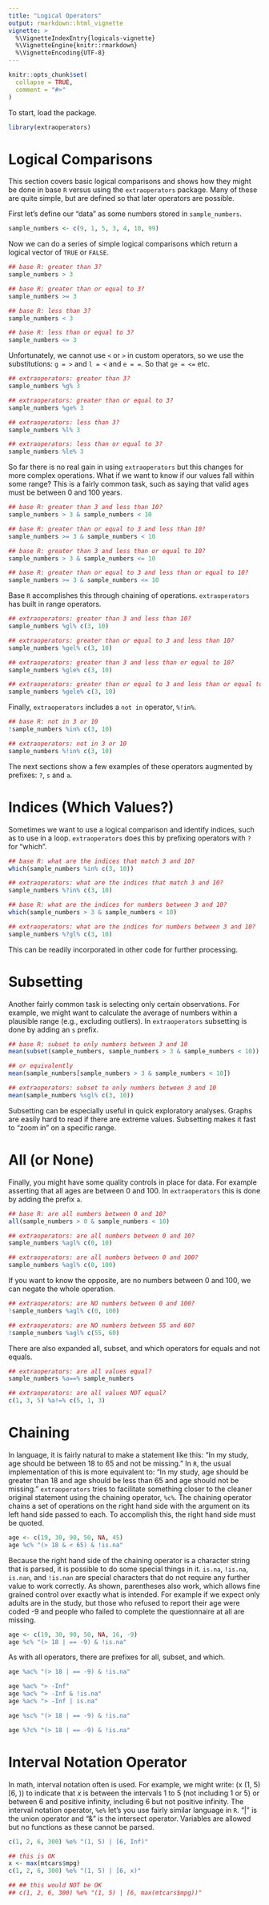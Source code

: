 ---
title: "Logical Operators"
output: rmarkdown::html_vignette
vignette: >
  %\VignetteIndexEntry{logicals-vignette}
  %\VignetteEngine{knitr::rmarkdown}
  %\VignetteEncoding{UTF-8}
---

```{r, include = FALSE}
knitr::opts_chunk$set(
  collapse = TRUE,
  comment = "#>"
)
```

To start, load the package.

```{r setup}
library(extraoperators)
```

# Logical Comparisons

This section covers basic logical comparisons and shows how they might
be done in base `R` versus using the `extraoperators` package. Many of
these are quite simple, but are defined so that later operators are
possible.

First let's define our "data" as some numbers stored in `sample_numbers`.

```{r}

sample_numbers <- c(9, 1, 5, 3, 4, 10, 99)

``` 

Now we can do a series of simple logical comparisons which return a
logical vector of `TRUE` or `FALSE`.

```{r}

## base R: greater than 3?
sample_numbers > 3

## base R: greater than or equal to 3?
sample_numbers >= 3

## base R: less than 3?
sample_numbers < 3

## base R: less than or equal to 3?
sample_numbers <= 3

```

Unfortunately, we cannot use `<` or `>` in custom operators, so we use
the substitutions: `g = >` and `l = <` and `e = =`. So that `ge = <=`
etc.

```{r}

## extraoperators: greater than 3?
sample_numbers %g% 3

## extraoperators: greater than or equal to 3?
sample_numbers %ge% 3

## extraoperators: less than 3?
sample_numbers %l% 3

## extraoperators: less than or equal to 3?
sample_numbers %le% 3

```

So far there is no real gain in using `extraoperators` but this changes
for more complex operations. What if we want to know if our values
fall within some range? This is a fairly common task, such as saying
that valid ages must be between 0 and 100 years.

```{r} 

## base R: greater than 3 and less than 10?
sample_numbers > 3 & sample_numbers < 10

## base R: greater than or equal to 3 and less than 10?
sample_numbers >= 3 & sample_numbers < 10

## base R: greater than 3 and less than or equal to 10?
sample_numbers > 3 & sample_numbers <= 10

## base R: greater than or equal to 3 and less than or equal to 10?
sample_numbers >= 3 & sample_numbers <= 10

```

Base `R` accomplishes this through chaining of
operations. `extraoperators` has built in range operators.


```{r} 

## extraoperators: greater than 3 and less than 10?
sample_numbers %gl% c(3, 10)

## extraoperators: greater than or equal to 3 and less than 10?
sample_numbers %gel% c(3, 10)

## extraoperators: greater than 3 and less than or equal to 10?
sample_numbers %gle% c(3, 10)

## extraoperators: greater than or equal to 3 and less than or equal to 10?
sample_numbers %gele% c(3, 10)

```

Finally, `extraoperators` includes a `not in` operator, `%!in%`.

```{r}

## base R: not in 3 or 10
!sample_numbers %in% c(3, 10)

## extraoperators: not in 3 or 10
sample_numbers %!in% c(3, 10)

``` 

The next sections show a few examples of these operators augmented by
prefixes: `?`, `s` and `a`.

# Indices (Which Values?)

Sometimes we want to use a logical comparison and identify indices,
such as to use in a loop. `extraoperators` does this by prefixing
operators with `?` for "which".

```{r}

## base R: what are the indices that match 3 and 10?
which(sample_numbers %in% c(3, 10))

## extraoperators: what are the indices that match 3 and 10?
sample_numbers %?in% c(3, 10)

## base R: what are the indices for numbers between 3 and 10?
which(sample_numbers > 3 & sample_numbers < 10)

## extraoperators: what are the indices for numbers between 3 and 10?
sample_numbers %?gl% c(3, 10)

``` 

This can be readily incorporated in other code for further processing.

# Subsetting

Another fairly common task is selecting only certain observations.
For example, we might want to calculate the average of numbers within
a plausible range (e.g., excluding outliers).
In `extraoperators` subsetting is done by adding an `s` prefix.

```{r}

## base R: subset to only numbers between 3 and 10
mean(subset(sample_numbers, sample_numbers > 3 & sample_numbers < 10))

## or equivalently 
mean(sample_numbers[sample_numbers > 3 & sample_numbers < 10])

## extraoperators: subset to only numbers between 3 and 10
mean(sample_numbers %sgl% c(3, 10))

```

Subsetting can be especially useful in quick exploratory
analyses. Graphs are easily hard to read if there are extreme
values. Subsetting makes it fast to "zoom in" on a specific range.

# All (or None)

Finally, you might have some quality controls in place for data. For
example asserting that all ages are between 0 and 100. In `extraoperators`
this is done by adding the prefix `a`.

```{r}

## base R: are all numbers between 0 and 10?
all(sample_numbers > 0 & sample_numbers < 10)

## extraoperators: are all numbers between 0 and 10?
sample_numbers %agl% c(0, 10)

## extraoperators: are all numbers between 0 and 100?
sample_numbers %agl% c(0, 100)

```

If you want to know the opposite, are no numbers between 0 and 100, we
can negate the whole operation.

```{r}

## extraoperators: are NO numbers between 0 and 100?
!sample_numbers %agl% c(0, 100)

## extraoperators: are NO numbers between 55 and 60?
!sample_numbers %agl% c(55, 60)

```

There are also expanded all, subset, and which operators for equals
and not equals.

```{r}

## extraoperators: are all values equal?
sample_numbers %a==% sample_numbers

## extraoperators: are all values NOT equal?
c(1, 3, 5) %a!=% c(5, 1, 3)

```

# Chaining

In language, it is fairly natural to make a statement like this:
"In my study, age should be between 18 to 65 and not be missing."
In `R`, the usual implementation of this is more equivalent to:
"In my study, age should be greater than 18 and age should be less
than 65 and age should not be missing." `extraoperators` tries to
facilitate something closer to the cleaner original statement using
the chaining operator, `%c%`. The chaining operator chains a set of 
operations on the right hand side with the argument on its left hand
side passed to each. To accomplish this, the right hand side must be
quoted.

```{r}
age <- c(19, 30, 90, 50, NA, 45)
age %c% "(> 18 & < 65) & !is.na"
```

Because the right hand side of the chaining operator is a character 
string that is parsed, it is possible to do some special things in
it. `is.na`, `!is.na`, `is.nan`, and `!is.nan` are special characters 
that do not require any further value to work correctly. As shown,
parentheses also work, which allows fine grained control over exactly
what is intended. For example if we expect only adults are in the
study, but those who refused to report their age were coded -9 and
people who failed to complete the questionnaire at all are missing.

```{r}
age <- c(19, 30, 90, 50, NA, 16, -9)
age %c% "(> 18 | == -9) & !is.na"
```

As with all operators, there are prefixes for all, subset, and which.

```{r}
age %ac% "(> 18 | == -9) & !is.na"

age %ac% "> -Inf"
age %ac% "> -Inf & !is.na"
age %ac% "> -Inf | is.na"

age %sc% "(> 18 | == -9) & !is.na"

age %?c% "(> 18 | == -9) & !is.na"
```


# Interval Notation Operator

In math, interval notation often is used. For example, we might write:
\(x \in (1, 5) \cup [6, \infty)\)
to indicate that *x* is between the intervals 1 to 5 (not including 1
or 5) or between 6 and positive infinity, including 6 but not positive
infinity.
The interval notation operator, `%e%` let's you use fairly similar
language in `R`. "|" is the union operator and "&" is the intersect
operator. Variables are allowed but no functions as these cannot be
parsed.

```{r}

c(1, 2, 6, 300) %e% "(1, 5) | [6, Inf)"

## this is OK
x <- max(mtcars$mpg)
c(1, 2, 6, 300) %e% "(1, 5) | [6, x)"

## ## this would NOT be OK
## c(1, 2, 6, 300) %e% "(1, 5) | [6, max(mtcars$mpg))"


```
